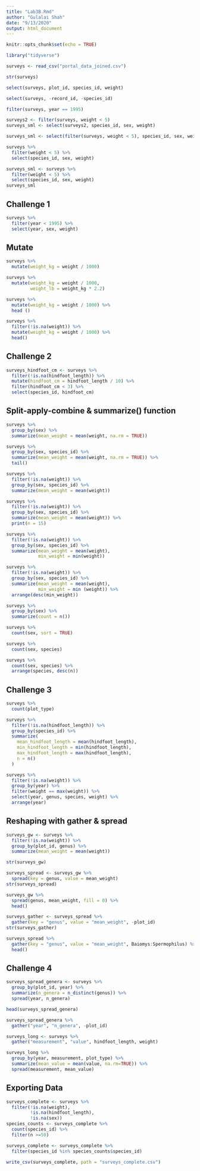 ```yaml
---
title: "Lab3B.Rmd"
author: "Gulalai Shah"
date: "9/13/2020"
output: html_document
---
```


```r
knitr::opts_chunk$set(echo = TRUE)
```

```r
library("tidyverse")
```


```r
surveys <- read_csv("portal_data_joined.csv")
```
```r
str(surveys)
```


```r
select(surveys, plot_id, species_id, weight)
```

```r
select(surveys, -record_id, -species_id)
```
```r
filter(surveys, year == 1995)
```
```r
surveys2 <- filter(surveys, weight < 5)
surveys_sml <- select(surveys2, species_id, sex, weight)
```
```r
surveys_sml <- select(filter(surveys, weight < 5), species_id, sex, weight)
```

```r
surveys %>% 
  filter(weight < 5) %>% 
  select(species_id, sex, weight)
```

```r
surveys_sml <- surveys %>% 
  filter(weight < 5) %>% 
  select(species_id, sex, weight)
surveys_sml
```

## Challenge 1
```r
surveys %>% 
  filter(year < 1995) %>% 
  select(year, sex, weight)
```

## Mutate
```r
surveys %>% 
  mutate(weight_kg = weight / 1000)
```
```r
surveys %>% 
  mutate(weight_kg = weight / 1000, 
         weight_lb = weight_kg * 2.2)
```
```r
surveys %>% 
  mutate(weight_kg = weight / 1000) %>% 
  head ()
```
```r
surveys %>% 
  filter(!is.na(weight)) %>% 
  mutate(weight_kg = weight / 1000) %>% 
  head()
```
## Challenge 2
```r
surveys_hindfoot_cm <- surveys %>% 
  filter(!is.na(hindfoot_length)) %>% 
  mutate(hindfoot_cm = hindfoot_length / 10) %>% 
  filter(hindfoot_cm < 3) %>% 
  select(species_id, hindfoot_cm)
```

## Split-apply-combine & summarize() function
```r
surveys %>% 
  group_by(sex) %>% 
  summarize(mean_weight = mean(weight, na.rm = TRUE))
```
```r
surveys %>% 
  group_by(sex, species_id) %>% 
  summarize(mean_weight = mean(weight, na.rm = TRUE)) %>% 
  tail()
```
```r
surveys %>% 
  filter(!is.na(weight)) %>% 
  group_by(sex, species_id) %>% 
  summarize(mean_weight = mean(weight))
```
```r
surveys %>% 
  filter(!is.na(weight)) %>% 
  group_by(sex, species_id) %>% 
  summarize(mean_weight = mean(weight)) %>% 
  print(n = 15)
```

```r
surveys %>% 
  filter(!is.na(weight)) %>% 
  group_by(sex, species_id) %>% 
  summarize(mean_weight = mean(weight),
            min_weight = min(weight))
```
```r
surveys %>% 
  filter(!is.na(weight)) %>% 
  group_by(sex, species_id) %>% 
  summarize(mean_weight = mean(weight), 
            min_weight = min (weight)) %>% 
  arrange(desc(min_weight))
```
```r
surveys %>% 
  group_by(sex) %>% 
  summarize(count = n())
```
```r
surveys %>% 
  count(sex, sort = TRUE)
```
```r
surveys %>% 
  count(sex, species)
```
```r
surveys %>% 
  count(sex, species) %>% 
  arrange(species, desc(n))
```
## Challenge 3
```r
surveys %>% 
  count(plot_type)
```
```r
surveys %>% 
  filter(!is.na(hindfoot_length)) %>% 
  group_by(species_id) %>% 
  summarize(
    mean_hindfoot_length = mean(hindfoot_length),
    min_hindfoot_length = min(hindfoot_length),
    max_hindfoot_length = max(hindfoot_length),
    n = n()
  )
```
```r
surveys %>% 
  filter(!is.na(weight)) %>% 
  group_by(year) %>% 
  filter(weight == max(weight)) %>% 
  select(year, genus, species, weight) %>% 
  arrange(year)
```
## Reshaping with gather & spread
```r
surveys_gw <- surveys %>% 
  filter(!is.na(weight)) %>% 
  group_by(plot_id, genus) %>% 
  summarize(mean_weight = mean(weight))
```
```r
str(surveys_gw)
```
```r
surveys_spread <- surveys_gw %>% 
  spread(key = genus, value = mean_weight)
str(surveys_spread)
```

```r
surveys_gw %>% 
  spread(genus, mean_weight, fill = 0) %>% 
  head()
```

```r
surveys_gather <- surveys_spread %>% 
  gather(key = "genus", value = "mean_weight", -plot_id)
str(surveys_gather)
```

```r
surveys_spread %>% 
  gather(key = "genus", value = "mean_weight", Baiomys:Spermophilus) %>% 
  head()
```
## Challenge 4
```r
surveys_spread_genera <- surveys %>% 
  group_by(plot_id, year) %>% 
  summarize(n_genera = n_distinct(genus)) %>% 
  spread(year, n_genera)
```
```r
head(surveys_spread_genera)
```
```r
surveys_spread_genera %>% 
  gather("year", "n_genera", -plot_id)
```
```r
surveys_long <- surveys %>% 
  gather("measurement", "value", hindfoot_length, weight)
```

```r
surveys_long %>% 
  group_by(year, measurement, plot_type) %>% 
  summarize(mean_value = mean(value, na.rm=TRUE)) %>% 
  spread(measurement, mean_value)
```
## Exporting Data
```r
surveys_complete <- surveys %>% 
  filter(!is.na(weight),
         !is.na(hindfoot_length),
         !is.na(sex))
species_counts <- surveys_complete %>% 
  count(species_id) %>% 
  filter(n >=50)
```

```r
surveys_complete <- surveys_complete %>% 
  filter(species_id %in% species_counts$species_id)
```
```r
write_csv(surveys_complete, path = "surveys_complete.csv")
```




